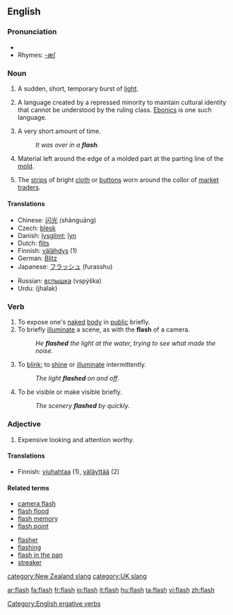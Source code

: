 ==English==

===Pronunciation===
*{{audio|en-us-flash.ogg|Audio (US)}}
*Rhymes: [[Rhymes:English:-æʃ|-æʃ]]

===Noun===
{{en-noun-irreg|flashes}}

# A sudden, short, temporary burst of [[light]].
# {{linguistics}} A language created by a repressed minority to maintain cultural identity that cannot be understood by the ruling class. [[Ebonics]] is one such language.
# A very short amount of time.
#:''It was over in a '''flash'''.''
# Material left around the edge of a molded part at the parting line of the [[mold]].
# {{Cockney}} The [[strips]] of bright [[cloth]] or [[buttons]] worn around the collor of [[market]] [[traders]].

====Translations====
{{rfc-trans}}
{{trans-top}}
*Chinese: [[闪光]] (shǎnguāng)
*Czech: [[blesk]]
*Danish: [[lysglimt]]; [[lyn]]
*Dutch: [[flits]] {{f}}
*Finnish: [[välähdys]] (1)
*German: [[Blitz]] {{m}}
*Japanese: [[フラッシュ]] (furasshu)
{{trans-mid}}
*Russian: [[вспышка]] (vspýška) {{f}}
*Urdu: (jhalak)
{{trans-bottom}}

===Verb===
{{en-verb|flash|es}}

# To expose one's [[naked]] [[body]] in [[public]] briefly.
# To briefly [[illuminate]] a scene, as with the '''flash''' of a camera.
#:''He '''flashed''' the light at the water, trying to see what made the noise.''
# To [[blink]]; to [[shine]] or [[illuminate]] intermittently.
#:''The light '''flashed''' on and off.''
# To be visible or make visible briefly.
#:''The scenery '''flashed''' by quickly.''

===Adjective===
{{en-adj}}
# {{italbrac|New Zealand & UK slang}} Expensive looking and attention worthy.

====Translations====
{{trans-top|flash}}
*Finnish: [[viuhahtaa]] (1), [[väläyttää]] (2)
{{trans-mid}}
{{trans-bottom}}

====Related terms====
{{top2}}
*[[camera flash]]
*[[flash flood]]
*[[flash memory]]
*[[flash point]]
{{mid2}}
*[[flasher]]
*[[flashing]]
*[[flash in the pan]]
*[[streaker]]
{{bottom2}}

[[category:New Zealand slang]]
[[category:UK slang]]
[[Category:English ergative verbs]]

[[ar:flash]]
[[fa:flash]]
[[fr:flash]]
[[io:flash]]
[[it:flash]]
[[hu:flash]]
[[ta:flash]]
[[vi:flash]]
[[zh:flash]]
